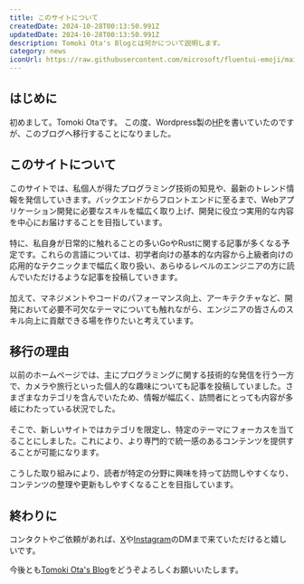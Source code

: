 ```yaml
---
title: このサイトについて
createdDate: 2024-10-28T00:13:50.991Z
updatedDate: 2024-10-28T00:13:50.991Z
description: Tomoki Ota's Blogとは何かについて説明します。
category: news
iconUrl: https://raw.githubusercontent.com/microsoft/fluentui-emoji/main/assets/Dog%20face/Flat/dog_face_flat.svg
---
```


## はじめに

初めまして。Tomoki Otaです。
この度、Wordpress製の[HP](https://tomomon.jp/)を書いていたのですが、このブログへ移行することになりました。

## このサイトについて

このサイトでは、私個人が得たプログラミング技術の知見や、最新のトレンド情報を発信していきます。バックエンドからフロントエンドに至るまで、Webアプリケーション開発に必要なスキルを幅広く取り上げ、開発に役立つ実用的な内容を中心にお届けすることを目指しています。<br /><br />
特に、私自身が日常的に触れることの多いGoやRustに関する記事が多くなる予定です。これらの言語については、初学者向けの基本的な内容から上級者向けの応用的なテクニックまで幅広く取り扱い、あらゆるレベルのエンジニアの方に読んでいただけるような記事を投稿していきます。<br /><br />
加えて、マネジメントやコードのパフォーマンス向上、アーキテクチャなど、開発において必要不可欠なテーマについても触れながら、エンジニアの皆さんのスキル向上に貢献できる場を作りたいと考えています。

## 移行の理由

以前のホームページでは、主にプログラミングに関する技術的な発信を行う一方で、カメラや旅行といった個人的な趣味についても記事を投稿していました。さまざまなカテゴリを含んでいたため、情報が幅広く、訪問者にとっても内容が多岐にわたっている状況でした。 <br /><br />
そこで、新しいサイトではカテゴリを限定し、特定のテーマにフォーカスを当てることにしました。これにより、より専門的で統一感のあるコンテンツを提供することが可能になります。<br /><br />
こうした取り組みにより、読者が特定の分野に興味を持って訪問しやすくなり、コンテンツの整理や更新もしやすくなることを目指しています。

## 終わりに

コンタクトやご依頼があれば、[X](https://x.com/tomomon1227)や[Instagram](https://www.instagram.com/tomomon1227/)のDMまで来ていただけると嬉しいです。

今後とも[Tomoki Ota's Blog](https://tomomon-blog.pages.dev/)をどうぞよろしくお願いいたします。

